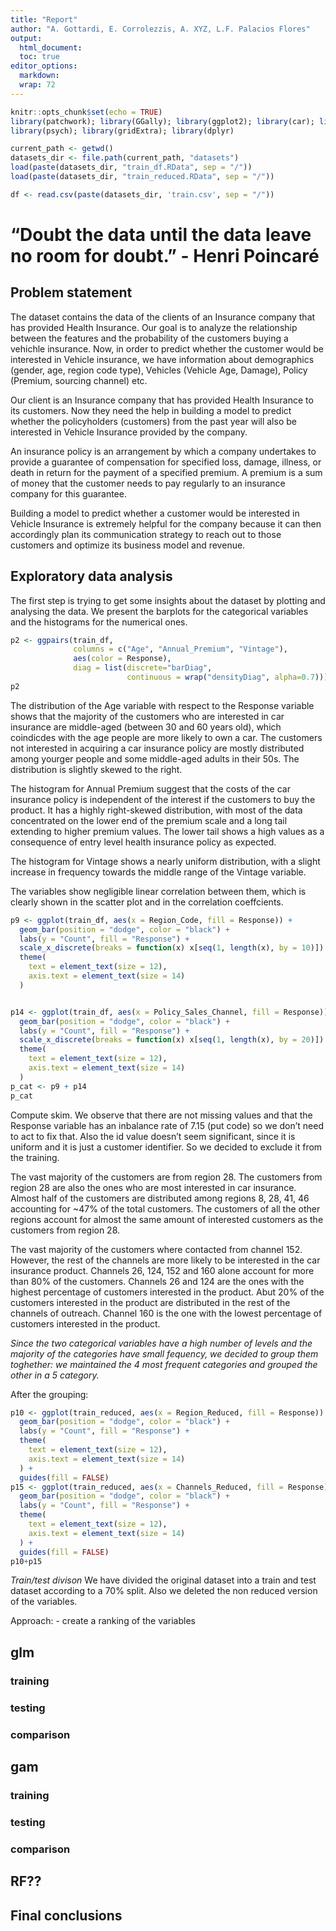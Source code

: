 ```yaml
---
title: "Report"
author: "A. Gottardi, E. Corrolezzis, A. XYZ, L.F. Palacios Flores"
output: 
  html_document:
  toc: true
editor_options: 
  markdown: 
  wrap: 72
---
```



```r
knitr::opts_chunk$set(echo = TRUE)
library(patchwork); library(GGally); library(ggplot2); library(car); library(mgcv); library(skimr); library(viridis)
library(psych); library(gridExtra); library(dplyr)
```

```r
current_path <- getwd()
datasets_dir <- file.path(current_path, "datasets")
load(paste(datasets_dir, "train_df.RData", sep = "/"))
load(paste(datasets_dir, "train_reduced.RData", sep = "/"))

df <- read.csv(paste(datasets_dir, 'train.csv', sep = "/"))
```

# "Doubt the data until the data leave no room for doubt." - Henri Poincaré

## Problem statement
The dataset contains the data of the clients of an Insurance company that has provided Health Insurance. 
Our goal is to analyze the relationship between the features and the probability of the customers buying a vehichle insurance.
Now, in order to predict whether the customer would be interested in Vehicle insurance, we have information about demographics (gender, age, region code type), Vehicles (Vehicle Age, Damage), Policy (Premium, sourcing channel) etc.

Our client is an Insurance company that has provided Health Insurance to its customers. Now they need the help in building a model to predict whether the policyholders (customers) from the past year will also be interested in Vehicle Insurance provided by the company.

An insurance policy is an arrangement by which a company undertakes to provide a guarantee of compensation for specified loss, damage, illness, or death in return for the payment of a specified premium. A premium is a sum of money that the customer needs to pay regularly to an insurance company for this guarantee.

Building a model to predict whether a customer would be interested in Vehicle Insurance is extremely helpful for the company because it can then accordingly plan its communication strategy to reach out to those customers and optimize its business model and revenue.

## Exploratory data analysis
The first step is trying to get some insights about the dataset by plotting and analysing the data. We present the barplots for the categorical variables and the histograms for the numerical ones.
```r
p2 <- ggpairs(train_df, 
              columns = c("Age", "Annual_Premium", "Vintage"),
              aes(color = Response),
              diag = list(discrete="barDiag", 
                          continuous = wrap("densityDiag", alpha=0.7)))
p2
```
The distribution of the Age variable with respect to the Response variable shows that the majority of the customers who are interested in car insurance are middle-aged (between 30 and 60 years old), which coindicdes with the age people are more likely to own a car. 
The customers not interested in acquiring a car insurance policy are mostly distributed among yourger people and some middle-aged adults in their 50s. The distribution is slightly skewed to the right.

The histogram for Annual Premium suggest that the costs of the car insurance policy is independent of the interest if the customers to buy the product. It has a highly right-skewed distribution, with most of the data concentrated on the lower end of the premium scale and a long tail extending to higher premium values. The lower tail shows a high values as a consequence of entry level health insurance policy as expected. 

The histogram for Vintage shows a nearly uniform distribution, with a slight increase in frequency towards the middle range of the Vintage variable.

The variables show negligible linear correlation between them, which is clearly shown in the scatter plot and in the correlation coeffcients.


```r
p9 <- ggplot(train_df, aes(x = Region_Code, fill = Response)) + 
  geom_bar(position = "dodge", color = "black") +
  labs(y = "Count", fill = "Response") +
  scale_x_discrete(breaks = function(x) x[seq(1, length(x), by = 10)]) +
  theme(
    text = element_text(size = 12),
    axis.text = element_text(size = 14)
  )


p14 <- ggplot(train_df, aes(x = Policy_Sales_Channel, fill = Response)) + 
  geom_bar(position = "dodge", color = "black") +
  labs(y = "Count", fill = "Response") +
  scale_x_discrete(breaks = function(x) x[seq(1, length(x), by = 20)]) +
  theme(
    text = element_text(size = 12),
    axis.text = element_text(size = 14)
  )
p_cat <- p9 + p14
p_cat
```


Compute skim. We observe that there are not missing values and that the Response variable has an inbalance rate of 7.15 (put code) so we don't need to act to fix that.
Also the id value doesn't seem significant, since it is uniform and it is just a customer identifier. So we decided to exclude it from the training. 

The vast majority of the customers are from region 28. The customers from region 28 are also the ones who are most interested in car insurance. 
Almost half of the customers are distributed among regions 8, 28, 41, 46 accounting for ~47% of the total customers.
The customers of all the other regions account for almost the same amount of interested customers as the customers from region 28.

The vast majority of the customers where contacted from channel 152. However, the rest of the channels are more likely to be interested in the car insurance product. Channels 26, 124, 152 and 160 alone account for more than 80% of the customers. Channels 26 and 124 are the ones with the highest percentage of customers interested in the product. Abut 20% of the customers interested in the product are distributed in the rest of the channels of outreach. Channel 160 is the one with the lowest percentage of customers interested in the product.

*Since the two categorical variables have a high number of levels and the majority of the categories have small fequency, we decided to group them toghether: we maintained the 4 most frequent categories and grouped the other in a 5 category.*
  
  
  After the grouping:
```r
p10 <- ggplot(train_reduced, aes(x = Region_Reduced, fill = Response)) + 
  geom_bar(position = "dodge", color = "black") +
  labs(y = "Count", fill = "Response") +
  theme(
    text = element_text(size = 12),
    axis.text = element_text(size = 14)
  ) + 
  guides(fill = FALSE)
p15 <- ggplot(train_reduced, aes(x = Channels_Reduced, fill = Response)) + 
  geom_bar(position = "dodge", color = "black") +
  labs(y = "Count", fill = "Response") +
  theme(
    text = element_text(size = 12),
    axis.text = element_text(size = 14)
  ) + 
  guides(fill = FALSE)
p10+p15
```

*Train/test divison* We have divided the original dataset into a train and test dataset according to a 70% split. Also we deleted the non reduced version of the variables.


Approach:
  - create a ranking of the variables

## glm

### training
### testing
### comparison


## gam
### training
### testing
### comparison


## RF??

## Final conclusions
